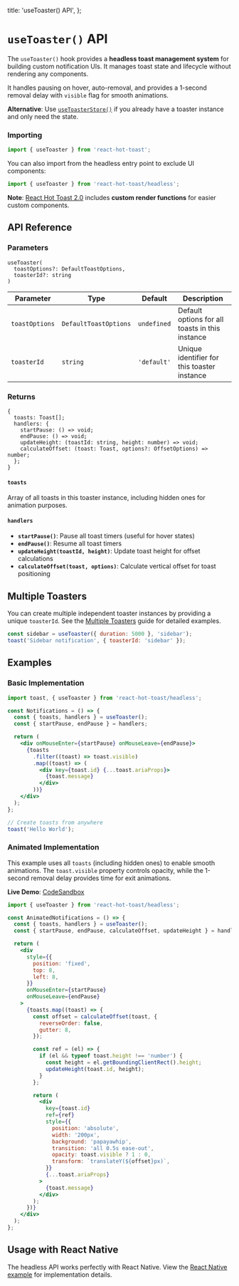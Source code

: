 
  title: 'useToaster() API',
};


# `useToaster()` API

The `useToaster()` hook provides a **headless toast management system** for building custom notification UIs. It manages toast state and lifecycle without rendering any components.

It handles pausing on hover, auto-removal, and provides a 1-second removal delay with `visible` flag for smooth animations.

**Alternative**: Use [`useToasterStore()`](/docs/use-toaster-store) if you already have a toaster instance and only need the state.

### Importing

```jsx
import { useToaster } from 'react-hot-toast';
```

You can also import from the headless entry point to exclude UI components:

```jsx
import { useToaster } from 'react-hot-toast/headless';
```

**Note**: [React Hot Toast 2.0](/docs/version-2) includes **custom render functions** for easier custom components.

## API Reference

### Parameters

```tsx
useToaster(
  toastOptions?: DefaultToastOptions,
  toasterId?: string
)
```

| Parameter      | Type                  | Default     | Description                                     |
| -------------- | --------------------- | ----------- | ----------------------------------------------- |
| `toastOptions` | `DefaultToastOptions` | `undefined` | Default options for all toasts in this instance |
| `toasterId`    | `string`              | `'default'` | Unique identifier for this toaster instance     |

### Returns

```tsx
{
  toasts: Toast[];
  handlers: {
    startPause: () => void;
    endPause: () => void;
    updateHeight: (toastId: string, height: number) => void;
    calculateOffset: (toast: Toast, options?: OffsetOptions) => number;
  };
}
```

#### `toasts`

Array of all toasts in this toaster instance, including hidden ones for animation purposes.

#### `handlers`

- **`startPause()`**: Pause all toast timers (useful for hover states)
- **`endPause()`**: Resume all toast timers
- **`updateHeight(toastId, height)`**: Update toast height for offset calculations
- **`calculateOffset(toast, options)`**: Calculate vertical offset for toast positioning

## Multiple Toasters

You can create multiple independent toaster instances by providing a unique `toasterId`. See the [Multiple Toasters](/docs/multi-toaster) guide for detailed examples.

```jsx
const sidebar = useToaster({ duration: 5000 }, 'sidebar');
toast('Sidebar notification', { toasterId: 'sidebar' });
```

## Examples

### Basic Implementation

```jsx
import toast, { useToaster } from 'react-hot-toast/headless';

const Notifications = () => {
  const { toasts, handlers } = useToaster();
  const { startPause, endPause } = handlers;

  return (
    <div onMouseEnter={startPause} onMouseLeave={endPause}>
      {toasts
        .filter((toast) => toast.visible)
        .map((toast) => (
          <div key={toast.id} {...toast.ariaProps}>
            {toast.message}
          </div>
        ))}
    </div>
  );
};

// Create toasts from anywhere
toast('Hello World');
```

### Animated Implementation

This example uses all `toasts` (including hidden ones) to enable smooth animations. The `toast.visible` property controls opacity, while the 1-second removal delay provides time for exit animations.

**Live Demo**: [CodeSandbox](https://codesandbox.io/s/react-hot-toast-usetoaster-headless-example-zw7op?file=/src/App.js)

```jsx
import { useToaster } from 'react-hot-toast/headless';

const AnimatedNotifications = () => {
  const { toasts, handlers } = useToaster();
  const { startPause, endPause, calculateOffset, updateHeight } = handlers;

  return (
    <div
      style={{
        position: 'fixed',
        top: 8,
        left: 8,
      }}
      onMouseEnter={startPause}
      onMouseLeave={endPause}
    >
      {toasts.map((toast) => {
        const offset = calculateOffset(toast, {
          reverseOrder: false,
          gutter: 8,
        });

        const ref = (el) => {
          if (el && typeof toast.height !== 'number') {
            const height = el.getBoundingClientRect().height;
            updateHeight(toast.id, height);
          }
        };

        return (
          <div
            key={toast.id}
            ref={ref}
            style={{
              position: 'absolute',
              width: '200px',
              background: 'papayawhip',
              transition: 'all 0.5s ease-out',
              opacity: toast.visible ? 1 : 0,
              transform: `translateY(${offset}px)`,
            }}
            {...toast.ariaProps}
          >
            {toast.message}
          </div>
        );
      })}
    </div>
  );
};
```


## Usage with React Native

The headless API works perfectly with React Native. View the [React Native example](<https://snack.expo.io/@timo/react-hot-toast---usetoaster()---react-native>) for implementation details.
